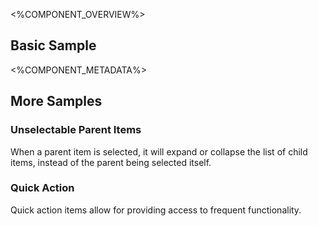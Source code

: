 
<%COMPONENT_OVERVIEW%>

## Basic Sample
<Basic />

<%COMPONENT_METADATA%>

## More Samples

### Unselectable Parent Items
When a parent item is selected, it will expand or collapse the list of child items, instead of the parent being selected itself.

<UnselectableParentItems />

### Quick Action
Quick action items allow for providing access to frequent functionality.

<QuickAction />
